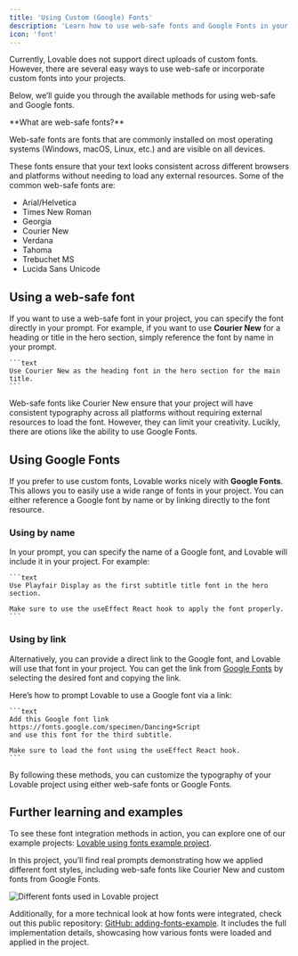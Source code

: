 ```yaml
---
title: 'Using Custom (Google) Fonts'
description: 'Learn how to use web-safe fonts and Google Fonts in your Lovable projects'
icon: 'font'
---
```


Currently, Lovable does not support direct uploads of custom fonts. However, there are several easy ways to use web-safe or incorporate custom fonts into your projects. 

Below, we’ll guide you through the available methods for using web-safe and Google fonts.

<Info>
  **What are web-safe fonts?**

  Web-safe fonts are fonts that are commonly installed on most operating systems (Windows, macOS, Linux, etc.) and are visible on all devices. 
    
  These fonts ensure that your text looks consistent across different browsers and platforms without needing to load any external resources. Some of the common web-safe fonts are:

  - Arial/Helvetica
  - Times New Roman
  - Georgia
  - Courier New
  - Verdana
  - Tahoma
  - Trebuchet MS
  - Lucida Sans Unicode
</Info>

## Using a web-safe font

If you want to use a web-safe font in your project, you can specify the font directly in your prompt. For example, if you want to use **Courier New** for a heading or title in the hero section, simply reference the font by name in your prompt.



    ```text
    Use Courier New as the heading font in the hero section for the main title.
    ```



Web-safe fonts like Courier New ensure that your project will have consistent typography across all platforms without requiring external resources to load the font. However, they can limit your creativity. Lucikly, there are otions like the ability to use Google Fonts.

## Using Google Fonts

If you prefer to use custom fonts, Lovable works nicely with **Google Fonts**. This allows you to easily use a wide range of fonts in your project. You can either reference a Google font by name or by linking directly to the font resource.

### Using by name

In your prompt, you can specify the name of a Google font, and Lovable will include it in your project. For example:


    ```text
    Use Playfair Display as the first subtitle title font in the hero section. 

    Make sure to use the useEffect React hook to apply the font properly.
    ```

### Using by link

Alternatively, you can provide a direct link to the Google font, and Lovable will use that font in your project. You can get the link from [Google Fonts](https://fonts.google.com) by selecting the desired font and copying the link.

Here’s how to prompt Lovable to use a Google font via a link:


    ```text
    Add this Google font link https://fonts.google.com/specimen/Dancing+Script 
    and use this font for the third subtitle.
    
    Make sure to load the font using the useEffect React hook.
    ```

By following these methods, you can customize the typography of your Lovable project using either web-safe fonts or Google Fonts.

## Further learning and examples

To see these font integration methods in action, you can explore one of our example projects: [Lovable using fonts example project](https://lovable.dev/projects/3a826f38-d9cb-4d60-b4da-30a9b00149c8). 

In this project, you’ll find real prompts demonstrating how we applied different font styles, including web-safe fonts like Courier New and custom fonts from Google Fonts.

<Frame>
  <img src="/assets/using-custom-fonts-example.png" alt="Different fonts used in Lovable project" />
</Frame>

Additionally, for a more technical look at how fonts were integrated, check out this public repository: [GitHub: adding-fonts-example](https://github.com/viborc/adding-fonts-example). It includes the full implementation details, showcasing how various fonts were loaded and applied in the project.
